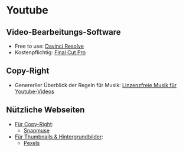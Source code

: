 # Youtube

## Video-Bearbeitungs-Software

- Free to use: [Davinci Resolve](https://www.blackmagicdesign.com/products/davinciresolve/)
- Kostenpflichtig: [Final Cut Pro](https://www.apple.com/de/final-cut-pro/)

## Copy-Right

- Genererller Überblick der Regeln für Musik: [Linzenzfreie Musik für Youtube-Videos](https://www.youtube.com/watch?v=qw2owtU1mD4)

## Nützliche Webseiten

- <u>Für Copy-Right</u>:
  - [Snapmuse](https://snapmuse.com/)
  
- <u>Für Thumbnails & Hintergrundbilder</u>:
  - [Pexels](https://www.pexels.com/de-de/)
